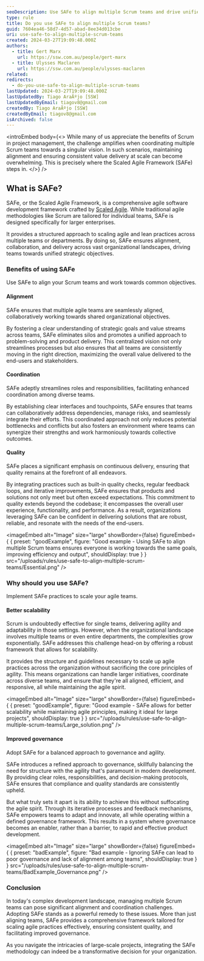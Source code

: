 ```yaml
---
seoDescription: Use SAFe to align multiple Scrum teams and drive unified strategic objectives while ensuring consistent value delivery at scale.
type: rule
title: Do you use SAFe to align multiple Scrum teams?
guid: 7604ea46-58d7-4d57-abad-8ee34d013cbe
uri: use-safe-to-align-multiple-scrum-teams
created: 2024-03-27T19:09:48.000Z
authors:
  - title: Gert Marx
    url: https://ssw.com.au/people/gert-marx
  - title: Ulysses Maclaren
    url: https://ssw.com.au/people/ulysses-maclaren
related:
redirects:
  - do-you-use-safe-to-align-multiple-scrum-teams
lastUpdated: 2024-03-27T19:09:48.000Z
lastUpdatedBy: Tiago AraÃºjo [SSW]
lastUpdatedByEmail: tiagov8@gmail.com
createdBy: Tiago AraÃºjo [SSW]
createdByEmail: tiagov8@gmail.com
isArchived: false
---
```


<introEmbed
  body={<>
While many of us appreciate the benefits of Scrum in project management, the challenge amplifies when coordinating multiple Scrum teams towards a singular vision. In such scenarios, maintaining alignment and ensuring consistent value delivery at scale can become overwhelming. This is precisely where the Scaled Agile Framework (SAFe) steps in.
  </>}
/>
## What is SAFe?

SAFe, or the Scaled Agile Framework, is a comprehensive agile software development framework crafted by [Scaled Agile](https://scaledagile.com). While traditional agile methodologies like Scrum are tailored for individual teams, SAFe is designed specifically for larger enterprises.

It provides a structured approach to scaling agile and lean practices across multiple teams or departments. By doing so, SAFe ensures alignment, collaboration, and delivery across vast organizational landscapes, driving teams towards unified strategic objectives.

### Benefits of using SAFe

Use SAFe to align your Scrum teams and work towards common objectives.

#### Alignment

SAFe ensures that multiple agile teams are seamlessly aligned, collaboratively working towards shared organizational objectives.

By fostering a clear understanding of strategic goals and value streams across teams, SAFe eliminates silos and promotes a unified approach to problem-solving and product delivery. This centralized vision not only streamlines processes but also ensures that all teams are consistently moving in the right direction, maximizing the overall value delivered to the end-users and stakeholders.

#### Coordination

SAFe adeptly streamlines roles and responsibilities, facilitating enhanced coordination among diverse teams.

By establishing clear interfaces and touchpoints, SAFe ensures that teams can collaboratively address dependencies, manage risks, and seamlessly integrate their efforts. This coordinated approach not only reduces potential bottlenecks and conflicts but also fosters an environment where teams can synergize their strengths and work harmoniously towards collective outcomes.

#### Quality

SAFe places a significant emphasis on continuous delivery, ensuring that quality remains at the forefront of all endeavors.

By integrating practices such as built-in quality checks, regular feedback loops, and iterative improvements, SAFe ensures that products and solutions not only meet but often exceed expectations. This commitment to quality extends beyond the codebase; it encompasses the overall user experience, functionality, and performance. As a result, organizations leveraging SAFe can be confident in delivering solutions that are robust, reliable, and resonate with the needs of the end-users.

<imageEmbed
  alt="Image"
  size="large"
  showBorder={false}
  figureEmbed={ {
    preset: "goodExample",
    figure: "Good example - Using SAFe to align multiple Scrum teams ensures everyone is working towards the same goals, improving efficiency and output",
    shouldDisplay: true
  } }
  src="/uploads/rules/use-safe-to-align-multiple-scrum-teams/Essential.png"
/>

### Why should you use SAFe?

Implement SAFe practices to scale your agile teams.

#### Better scalability

Scrum is undoubtedly effective for single teams, delivering agility and adaptability in those settings. However, when the organizational landscape involves multiple teams or even entire departments, the complexities grow exponentially. SAFe addresses this challenge head-on by offering a robust framework that allows for scalability.

It provides the structure and guidelines necessary to scale up agile practices across the organization without sacrificing the core principles of agility. This means organizations can handle larger initiatives, coordinate across diverse teams, and ensure that they're all aligned, efficient, and responsive, all while maintaining the agile spirit.

<imageEmbed
  alt="Image"
  size="large"
  showBorder={false}
  figureEmbed={ {
    preset: "goodExample",
    figure: "Good example - SAFe allows for better scalability while maintaining agile principles, making it ideal for large projects",
    shouldDisplay: true
  } }
  src="/uploads/rules/use-safe-to-align-multiple-scrum-teams/Large_solution.png"
/>

#### Improved governance

Adopt SAFe for a balanced approach to governance and agility.

SAFe introduces a refined approach to governance, skillfully balancing the need for structure with the agility that's paramount in modern development. By providing clear roles, responsibilities, and decision-making protocols, SAFe ensures that compliance and quality standards are consistently upheld.

But what truly sets it apart is its ability to achieve this without suffocating the agile spirit. Through its iterative processes and feedback mechanisms, SAFe empowers teams to adapt and innovate, all while operating within a defined governance framework. This results in a system where governance becomes an enabler, rather than a barrier, to rapid and effective product development.

<imageEmbed
  alt="Image"
  size="large"
  showBorder={false}
  figureEmbed={ {
    preset: "badExample",
    figure: "Bad example - Ignoring SAFe can lead to poor governance and lack of alignment among teams",
    shouldDisplay: true
  } }
  src="/uploads/rules/use-safe-to-align-multiple-scrum-teams/BadExample_Governance.png"
/>

### Conclusion

In today's complex development landscape, managing multiple Scrum teams can pose significant alignment and coordination challenges. Adopting SAFe stands as a powerful remedy to these issues. More than just aligning teams, SAFe provides a comprehensive framework tailored for scaling agile practices effectively, ensuring consistent quality, and facilitating improved governance.

As you navigate the intricacies of large-scale projects, integrating the SAFe methodology can indeed be a transformative decision for your organization.
